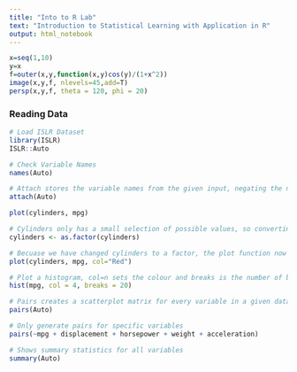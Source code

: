 ```yaml
---
title: "Into to R Lab"
text: "Introduction to Statistical Learning with Application in R"
output: html_notebook
---
```


```r
x=seq(1,10)
y=x
f=outer(x,y,function(x,y)cos(y)/(1+x^2))
image(x,y,f, nlevels=45,add=T)
persp(x,y,f, theta = 120, phi = 20)

```

### Reading Data
```r
# Load ISLR Dataset
library(ISLR)
ISLR::Auto

# Check Variable Names 
names(Auto)

# Attach stores the variable names from the given input, negating the need for 'Auto$' before defining the inputs to be used later (in this case cylinders and mpg)
attach(Auto)

plot(cylinders, mpg)

```
```r
# Cylinders only has a small selection of possible values, so converting it to a factor is a better way to deal with it
cylinders <- as.factor(cylinders)

# Becuase we have changed cylinders to a factor, the plot function now produces a box plot instead of a scatterplot. There are also examples of others options when using plot
plot(cylinders, mpg, col="Red")
```

```r
# Plot a histogram, col=n sets the colour and breaks is the number of buckets
hist(mpg, col = 4, breaks = 20)
```
```r
# Pairs creates a scatterplot matrix for every variable in a given data set
pairs(Auto)

# Only generate pairs for specific variables
pairs(~mpg + displacement + horsepower + weight + acceleration)
```


```r
# Shows summary statistics for all variables
summary(Auto)
```

